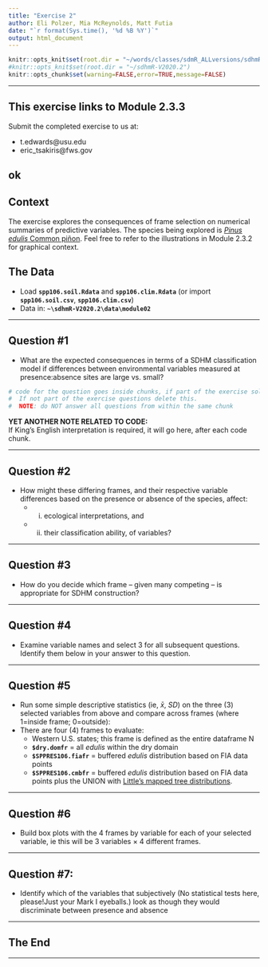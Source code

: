 ```yaml
---
title: "Exercise 2"
author: Eli Polzer, Mia McReynolds, Matt Futia
date: "`r format(Sys.time(), '%d %B %Y')`"
output: html_document
---
```



```r
knitr::opts_knit$set(root.dir = "~/words/classes/sdmR_ALLversions/sdhmR-V2020.2")
#knitr::opts_knit$set(root.dir = "~/sdhmR-V2020.2")
knitr::opts_chunk$set(warning=FALSE,error=TRUE,message=FALSE)
```

---

## This exercise links to Module 2.3.3

Submit the completed exercise to us at:

* t.edwards@usu.edu 
* eric_tsakiris@fws.gov 

ok
---

## Context

The exercise explores the consequences of frame selection on numerical summaries of predictive variables.  The species being explored is [*Pinus edulis* Common piñon](https://www.conifers.org/pi/Pinus_edulis.php).  Feel free to refer to the illustrations in Module 2.3.2 for graphical context.

## The Data

* Load **`spp106.soil.Rdata`** and **`spp106.clim.Rdata`** (or import **`spp106.soil.csv`**, **`spp106.clim.csv`**)
* Data in: **`~\sdhmR-V2020.2\data\module02`**

---

## Question #1

* What are the expected consequences in terms of a SDHM classification model if differences between environmental variables measured at presence:absence sites are large vs. small?

```r
# code for the question goes inside chunks, if part of the exercise solution.
#  If not part of the exercise questions delete this.
#  NOTE: do NOT answer all questions from within the same chunk
```

**YET ANOTHER NOTE RELATED TO CODE:**  
If King's English interpretation is required, it will go here, after each code chunk.

---

## Question #2

* How might these differing frames, and their respective variable differences based on the presence or absence of the species, affect: 
  * (i) ecological interpretations, and 
  * (ii) their classification ability, of variables?

---

## Question #3

* How do you decide which frame -- given many competing -- is appropriate for SDHM construction?

---

## Question #4

* Examine variable names and select 3 for all subsequent questions.  Identify them below in your answer to this question.

---

## Question #5

* Run some simple descriptive statistics (ie, $\bar{x}$, $SD$) on the three (3) selected variables from above and compare across frames (where 1=inside frame; 0=outside): 
* There are four (4) frames to evaluate:
  * Western U.S. states; this frame is defined as the entire dataframe N
  * **`$dry.domfr`** = all *edulis* within the dry domain
  * **`$SPPRES106.fiafr`** = buffered *edulis* distribution based on FIA data points
  * **`$SPPRES106.cmbfr`** = buffered *edulis* distribution based on FIA data points plus the UNION with [Little’s mapped tree distributions](https://www.fs.fed.us/database/feis/pdfs/Little/aa_SupportingFiles/LittleMaps.html).
  
---
  
## Question #6

* Build box plots with the 4 frames by variable for each of your selected variable, ie this will be 3 variables $\times$ 4 different frames.

---

## Question #7: 

* Identify which of the variables that subjectively (No statistical tests here, please!Just your Mark I eyeballs.) look as though they would discriminate between presence and absence

---

## The End

---